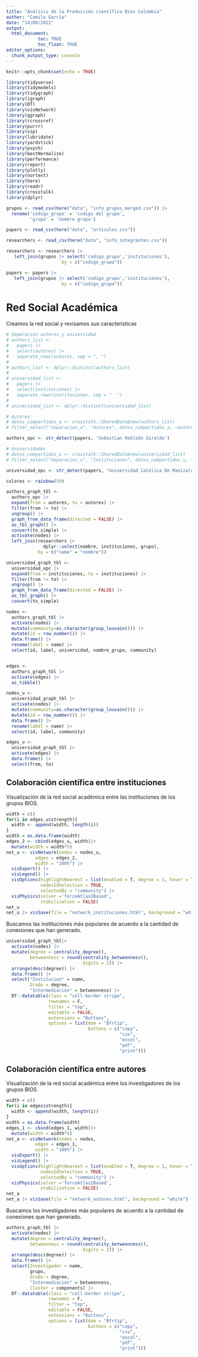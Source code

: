 ```yaml
---
title: "Análisis de la Producción científica Bios Colombia"
author: "Camilo García"
date: "14/08/2022"
output: 
  html_document:
            toc: TRUE
            toc_float: TRUE
editor_options: 
  chunk_output_type: console
---
```


```r
knitr::opts_chunk$set(echo = TRUE)
```

```r
library(tidyverse)
library(tidymodels)
library(tidygraph)
library(igraph)
library(DT)
library(visNetwork)
library(ggraph)
library(rcrossref)
library(purrr)
library(vip)
library(lubridate)
library(yardstick)
library(psych)
library(bestNormalize)
library(performance)
library(report)
library(plotly)
library(nortest)
library(here)
library(readr)
library(crosstalk)
library(dplyr)
```

```r
grupos <- read_csv(here("data", "info_grupos_merged.csv")) |> 
  rename('codigo_grupo' = 'codigo del grupo',
         'grupo' = 'nombre grupo')

papers <- read_csv(here("data", "articulos.csv"))

researchers <- read_csv(here("data", "info_integrantes.csv")) 

researchers <- researchers |>  
   left_join(grupos |> select('codigo_grupo','instituciones'),
                     by = c("codigo_grupo")) 

papers <- papers |>  
   left_join(grupos |> select('codigo_grupo','instituciones'),
                     by = c("codigo_grupo")) 
```
# Red Social Académica

Creamos la red social y revisamos sus características

```r
# Separación autores y universidad
# authors_list <-
#   papers |>
#   select(autores) |>
#   separate_rows(autores, sep = ", ")
# 
# authors_list <- dplyr::distinct(authors_list)
# 
# universidad_list <- 
#   papers |> 
#   select(instituciones) |> 
#   separate_rows(instituciones, sep = "  ") 
# 
# universidad_list <- dplyr::distinct(universidad_list)
```

```r
# Autores
# datos_compartidos_a <- crosstalk::SharedData$new(authors_list)
# filter_select("separacion_a", "Autores", datos_compartidos_a, ~autores)

authors_opc <- str_detect(papers, 'Sebastian Robledo Giraldo')
```

```r
# Universidades
# datos_compartidos_u <- crosstalk::SharedData$new(universidad_list)
# filter_select("separacion_u", "Instituciones", datos_compartidos_u, ~instituciones)

universidad_opc <- str_detect(papers, "Universidad Católica De Manizales Avalado") 
```

```r
colores <- rainbow(50)

authors_graph_tbl <-
  authors_opc |>
  expand(from = autores, to = autores) |>
  filter(from != to) |>
  ungroup() |>
  graph_from_data_frame(directed = FALSE) |>
  as_tbl_graph() |>
  convert(to_simple) |>
  activate(nodes) |>
  left_join(researchers |>
              dplyr::select(nombre, instituciones, grupo),
            by = c("name" = "nombre"))

universidad_graph_tbl <- 
  universidad_opc |> 
  expand(from = instituciones, to = instituciones) |> 
  filter(from != to) |> 
  ungroup() |> 
  graph_from_data_frame(directed = FALSE) |> 
  as_tbl_graph() |> 
  convert(to_simple)
```


```r
nodes <-
  authors_graph_tbl |>
  activate(nodes) |>
  mutate(community=as.character(group_louvain())) |>
  mutate(id = row_number()) |>
  data.frame() |>
  rename(label = name) |>
  select(id, label, universidad, nombre_grupo, community)


edges <-
  authors_graph_tbl |>
  activate(edges) |>
  as_tibble()
```

```r
nodes_u <- 
  universidad_graph_tbl |> 
  activate(nodes) |>
  mutate(community=as.character(group_louvain())) |>
  mutate(id = row_number()) |> 
  data.frame() |> 
  rename(label = name) |> 
  select(id, label, community) 

edges_u <- 
  universidad_graph_tbl |> 
  activate(edges) |> 
  data.frame() |> 
  select(from, to)
```

## Colaboración científica entre instituciones

Visualización de la red social académica entre las instituciones de los grupos BIOS.

```r
width = c()
for(i in edges_u$strength){
  width <- append(width, length(i))
}
width = as.data.frame(width)
edges_2 <- cbind(edges_u, width)|> 
  mutate(width = width*5)
net_u <- visNetwork(nodes = nodes_u, 
           edges = edges_2, 
           width = "100%") |> 
  visExport() |> 
  visLegend() |> 
  visOptions(highlightNearest = list(enabled = T, degree = 1, hover = T),
             nodesIdSelection = TRUE,
             selectedBy = "community") |>
  visPhysics(solver ='forceAtlas2Based', 
             stabilization = FALSE)
net_u
net_u |> visSave(file = "network_instituciones.html", background = "white")
```

Buscamos las instituciones más populares de acuerdo a la cantidad de conexiones que han generado.

```r
universidad_graph_tbl|> 
  activate(nodes) |> 
  mutate(degree = centrality_degree(), 
         betweenness = round(centrality_betweenness(), 
                             digits = 2)) |>
  arrange(desc(degree)) |> 
  data.frame() |> 
  select("Institucion" = name,
         Grado = degree,
         "Intermediación" = betweenness) |>
  DT::datatable(class = "cell-border stripe", 
                rownames = F, 
                filter = "top", 
                editable = FALSE, 
                extensions = "Buttons", 
                options = list(dom = "Bfrtip",
                               buttons = c("copy",
                                           "csv",
                                           "excel", 
                                           "pdf", 
                                           "print")))
```

## Colaboración científica entre autores

Visualización de la red social académica entre los investigadores de los grupos BIOS.

```r
width = c()
for(i in edges$strength){
  width <- append(width, length(i))
}
width = as.data.frame(width)
edges_1 <- cbind(edges_1, width)|>
  mutate(width = width*5)
net_a <- visNetwork(nodes = nodes,
           edges = edges_1,
           width = "100%") |>
  visExport() |>
  visLegend() |>
  visOptions(highlightNearest = list(enabled = T, degree = 1, hover = T),
             nodesIdSelection = TRUE,
             selectedBy = "community") |>
  visPhysics(solver ='forceAtlas2Based',
             stabilization = FALSE)
net_a
net_a |> visSave(file = "network_autores.html", background = "white")
```

Buscamos los investigadores más populares de acuerdo a la cantidad de conexiones que han generado.

```r
authors_graph_tbl |>
  activate(nodes) |>
  mutate(degree = centrality_degree(),
         betweenness = round(centrality_betweenness(),
                             digits = 2)) |>
  arrange(desc(degree)) |>
  data.frame() |>
  select(Investigador = name,
         grupo,
         Grado = degree,
         "Intermediación" = betweenness,
         Cluster = components) |>
  DT::datatable(class = "cell-border stripe",
                rownames = F,
                filter = "top",
                editable = FALSE,
                extensions = "Buttons",
                options = list(dom = "Bfrtip",
                               buttons = c("copy",
                                           "csv",
                                           "excel",
                                           "pdf",
                                           "print")))
```
